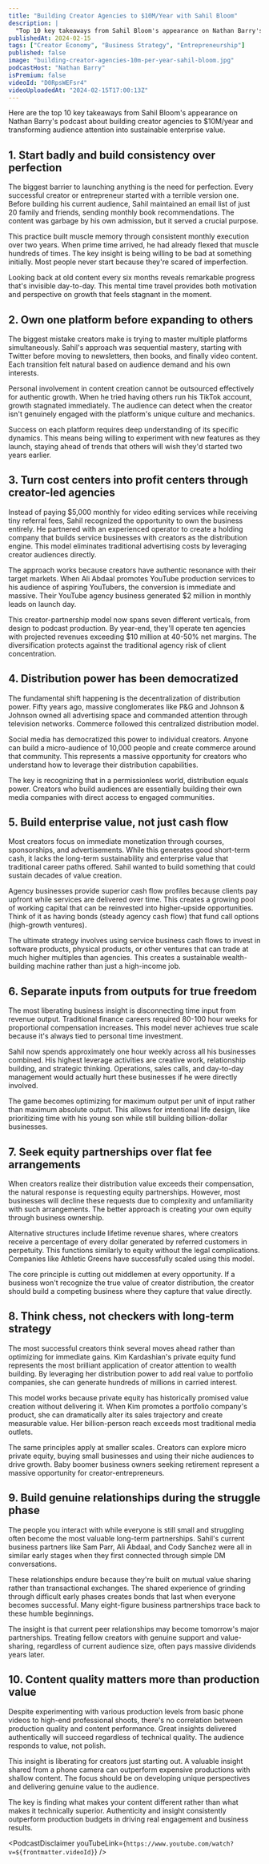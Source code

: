 ```yaml
---
title: "Building Creator Agencies to $10M/Year with Sahil Bloom"
description: |
  "Top 10 key takeaways from Sahil Bloom's appearance on Nathan Barry's podcast about building creator agencies to $10M/year and transforming audience attention into sustainable enterprise value."
publishedAt: 2024-02-15
tags: ["Creator Economy", "Business Strategy", "Entrepreneurship"]
published: false
image: "building-creator-agencies-10m-per-year-sahil-bloom.jpg"
podcastHost: "Nathan Barry"
isPremium: false
videoId: "D0RpsWEFsr4"
videoUploadedAt: "2024-02-15T17:00:13Z"
---
```



<PodcastSummaryPageLayout frontmatter={frontmatter}>
Here are the top 10 key takeaways from Sahil Bloom's appearance on Nathan Barry's podcast about building creator agencies to $10M/year and transforming audience attention into sustainable enterprise value.

## 1. Start badly and build consistency over perfection

The biggest barrier to launching anything is the need for perfection. Every successful creator or entrepreneur started with a terrible version one. Before building his current audience, Sahil maintained an email list of just 20 family and friends, sending monthly book recommendations. The content was garbage by his own admission, but it served a crucial purpose.

This practice built muscle memory through consistent monthly execution over two years. When prime time arrived, he had already flexed that muscle hundreds of times. The key insight is being willing to be bad at something initially. Most people never start because they're scared of imperfection.

Looking back at old content every six months reveals remarkable progress that's invisible day-to-day. This mental time travel provides both motivation and perspective on growth that feels stagnant in the moment.

## 2. Own one platform before expanding to others

The biggest mistake creators make is trying to master multiple platforms simultaneously. Sahil's approach was sequential mastery, starting with Twitter before moving to newsletters, then books, and finally video content. Each transition felt natural based on audience demand and his own interests.

Personal involvement in content creation cannot be outsourced effectively for authentic growth. When he tried having others run his TikTok account, growth stagnated immediately. The audience can detect when the creator isn't genuinely engaged with the platform's unique culture and mechanics.

Success on each platform requires deep understanding of its specific dynamics. This means being willing to experiment with new features as they launch, staying ahead of trends that others will wish they'd started two years earlier.

## 3. Turn cost centers into profit centers through creator-led agencies

Instead of paying $5,000 monthly for video editing services while receiving tiny referral fees, Sahil recognized the opportunity to own the business entirely. He partnered with an experienced operator to create a holding company that builds service businesses with creators as the distribution engine. This model eliminates traditional advertising costs by leveraging creator audiences directly.

The approach works because creators have authentic resonance with their target markets. When Ali Abdaal promotes YouTube production services to his audience of aspiring YouTubers, the conversion is immediate and massive. Their YouTube agency business generated $2 million in monthly leads on launch day.

This creator-partnership model now spans seven different verticals, from design to podcast production. By year-end, they'll operate ten agencies with projected revenues exceeding $10 million at 40-50% net margins. The diversification protects against the traditional agency risk of client concentration.

## 4. Distribution power has been democratized

The fundamental shift happening is the decentralization of distribution power. Fifty years ago, massive conglomerates like P&G and Johnson & Johnson owned all advertising space and commanded attention through television networks. Commerce followed this centralized distribution model.

Social media has democratized this power to individual creators. Anyone can build a micro-audience of 10,000 people and create commerce around that community. This represents a massive opportunity for creators who understand how to leverage their distribution capabilities.

The key is recognizing that in a permissionless world, distribution equals power. Creators who build audiences are essentially building their own media companies with direct access to engaged communities.

## 5. Build enterprise value, not just cash flow

Most creators focus on immediate monetization through courses, sponsorships, and advertisements. While this generates good short-term cash, it lacks the long-term sustainability and enterprise value that traditional career paths offered. Sahil wanted to build something that could sustain decades of value creation.

Agency businesses provide superior cash flow profiles because clients pay upfront while services are delivered over time. This creates a growing pool of working capital that can be reinvested into higher-upside opportunities. Think of it as having bonds (steady agency cash flow) that fund call options (high-growth ventures).

The ultimate strategy involves using service business cash flows to invest in software products, physical products, or other ventures that can trade at much higher multiples than agencies. This creates a sustainable wealth-building machine rather than just a high-income job.

## 6. Separate inputs from outputs for true freedom

The most liberating business insight is disconnecting time input from revenue output. Traditional finance careers required 80-100 hour weeks for proportional compensation increases. This model never achieves true scale because it's always tied to personal time investment.

Sahil now spends approximately one hour weekly across all his businesses combined. His highest leverage activities are creative work, relationship building, and strategic thinking. Operations, sales calls, and day-to-day management would actually hurt these businesses if he were directly involved.

The game becomes optimizing for maximum output per unit of input rather than maximum absolute output. This allows for intentional life design, like prioritizing time with his young son while still building billion-dollar businesses.

## 7. Seek equity partnerships over flat fee arrangements

When creators realize their distribution value exceeds their compensation, the natural response is requesting equity partnerships. However, most businesses will decline these requests due to complexity and unfamiliarity with such arrangements. The better approach is creating your own equity through business ownership.

Alternative structures include lifetime revenue shares, where creators receive a percentage of every dollar generated by referred customers in perpetuity. This functions similarly to equity without the legal complications. Companies like Athletic Greens have successfully scaled using this model.

The core principle is cutting out middlemen at every opportunity. If a business won't recognize the true value of creator distribution, the creator should build a competing business where they capture that value directly.

## 8. Think chess, not checkers with long-term strategy

The most successful creators think several moves ahead rather than optimizing for immediate gains. Kim Kardashian's private equity fund represents the most brilliant application of creator attention to wealth building. By leveraging her distribution power to add real value to portfolio companies, she can generate hundreds of millions in carried interest.

This model works because private equity has historically promised value creation without delivering it. When Kim promotes a portfolio company's product, she can dramatically alter its sales trajectory and create measurable value. Her billion-person reach exceeds most traditional media outlets.

The same principles apply at smaller scales. Creators can explore micro private equity, buying small businesses and using their niche audiences to drive growth. Baby boomer business owners seeking retirement represent a massive opportunity for creator-entrepreneurs.

## 9. Build genuine relationships during the struggle phase

The people you interact with while everyone is still small and struggling often become the most valuable long-term partnerships. Sahil's current business partners like Sam Parr, Ali Abdaal, and Cody Sanchez were all in similar early stages when they first connected through simple DM conversations.

These relationships endure because they're built on mutual value sharing rather than transactional exchanges. The shared experience of grinding through difficult early phases creates bonds that last when everyone becomes successful. Many eight-figure business partnerships trace back to these humble beginnings.

The insight is that current peer relationships may become tomorrow's major partnerships. Treating fellow creators with genuine support and value-sharing, regardless of current audience size, often pays massive dividends years later.

## 10. Content quality matters more than production value

Despite experimenting with various production levels from basic phone videos to high-end professional shoots, there's no correlation between production quality and content performance. Great insights delivered authentically will succeed regardless of technical quality. The audience responds to value, not polish.

This insight is liberating for creators just starting out. A valuable insight shared from a phone camera can outperform expensive productions with shallow content. The focus should be on developing unique perspectives and delivering genuine value to the audience.

The key is finding what makes your content different rather than what makes it technically superior. Authenticity and insight consistently outperform production budgets in driving real engagement and business results.

<PodcastDisclaimer
  youTubeLink={`https://www.youtube.com/watch?v=${frontmatter.videoId}`}
/>

</PodcastSummaryPageLayout>
